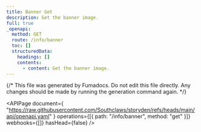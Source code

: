 ```yaml
---
title: Banner Get
description: Get the banner image.
full: true
_openapi:
  method: GET
  route: /info/banner
  toc: []
  structuredData:
    headings: []
    contents:
      - content: Get the banner image.
---
```


{/* This file was generated by Fumadocs. Do not edit this file directly. Any changes should be made by running the generation command again. */}

<APIPage
  document={
    "https://raw.githubusercontent.com/Southclaws/storyden/refs/heads/main/api/openapi.yaml"
  }
  operations={[{ path: "/info/banner", method: "get" }]}
  webhooks={[]}
  hasHead={false}
/>
